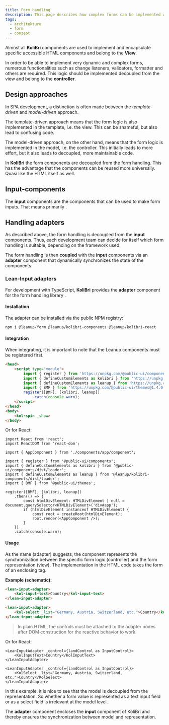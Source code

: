 ```yaml
---
title: Form handling
description: This page describes how complex forms can be implemented with KoliBri.
tags:
  - architekture
  - form
  - conzept
---
```


Almost all **KoliBri** components are used to implement and encapsulate specific accessible HTML components and belong to the **View**.

In order to be able to implement very dynamic and complex forms, numerous functionalities such as change listeners, validators, formatter and others are required.
This logic should be implemented decoupled from the view and belong to the **controller**.

## Design approaches

In <kol-abbr _title="Single-Page-Application">SPA</kol-abbr> development, a distinction is often made between the <i>template-driven</i> and <i>model-driven</i> approach.

The template-driven approach means that the form logic is also implemented in the template, i.e. the view. This can be shameful, but also lead to confusing code.

The model-driven approach, on the other hand, means that the form logic is implemented in the model, i.e. the controller. This initially leads to more effort, but it also leads to decoupled, more maintainable code.

<kol-alert _type="info">

In **KoliBri** the form components are decoupled from the form handling. This has the advantage that the components can be reused more universally. Quasi like the HTML itself as well.

</kol-alert>

## Input-components

The **input** components are the components that can be used to make form inputs. That means primarily <KolLink _label="inputs, select and textarea" _href="/docs/konzepte/formular-input" />.

## Handling adapters

As described above, the form handling is decoupled from the **input** components. Thus, each development team can decide for itself which form handling is suitable, depending on the framework used.

<kol-alert _type="info">

The form handling is then **coupled** with the **input** components via an **adapter** component that dynamically synchronizes the state of the components.

</kol-alert>

### Lean-Input adapters

For development with TypeScript, **KoliBri** provides the **adapter** component for the form handling library <KolLink _label="@leanup/form" _href="https://www.npmjs.com/package/@leanup/form" _target="_blank" />.

#### Installation

The adapter can be installed via the public NPM registry:

```bash
npm i @leanup/form @leanup/kolibri-components @leanup/kolibri-react
```

#### Integration

When integrating, it is important to note that the Leanup components must be registered first.

```html
<head>
	<script type="module">
		import { register } from 'https://unpkg.com/@public-ui/components@1.4.0-rc.6';
		import { defineCustomElements as kolibri } from 'https://unpkg.com/@public-ui/components@1.4.0-rc.6/dist/loader';
		import { defineCustomElements as leanup } from 'https://unpkg.com/@leanup/kolibri-components@1.0.5/dist/loader';
		import { BMF } from 'https://unpkg.com/@public-ui/themes@1.4.0-rc.6';
		register([BMF], [kolibri, leanup])
			.catch(console.warn);
	</script>
</head>
<body>
	<kol-spin _show>
</body>
```

Or for React:

```tsx
import React from 'react';
import ReactDOM from 'react-dom';

import { AppComponent } from './components/app/component';

import { register } from '@public-ui/components';
import { defineCustomElements as kolibri } from '@public-ui/components/dist/loader';
import { defineCustomElements as leanup } from '@leanup/kolibri-components/dist/loader';
import { BMF } from '@public-ui/themes';

register([BMF], [kolibri, leanup])
	.then(() => {
		const htmlDivElement: HTMLDivElement | null = document.querySelector<HTMLDivElement>('div#app');
		if (htmlDivElement instanceof HTMLDivElement) {
			const root = createRoot(htmlDivElement);
			root.render(<AppComponent />);
		}
	})
	.catch(console.warn);
```

#### Usage

As the name (adapter) suggests, the component represents the synchronization between the specific form logic (controller) and the form representation (view). The implementation in the HTML code takes the form of an enclosing tag.

**Example (schematic):**

```html
<lean-input-adapter>
	<kol-input-text>Country</kol-input-text>
</lean-input-adapter>

<lean-input-adapter>
	<kol-select _list="Germany, Austria, Switzerland, etc.">Country</kol-select>
</lean-input-adapter>
```

> In plain HTML, the controls must be attached to the adapter nodes after DOM construction for the reactive behavior to work.

Or for React:

```tsx
<LeanInputAdapter _control={landControl as InputControl}>
	<KolInputText>Country</KolInputText>
</LeanInputAdapter>

<LeanInputAdapter _control={landControl as InputControl}>
	<KolSelect _list="Germany, Austria, Switzerland, etc.">Country</KolSelect>
</LeanInputAdapter>
```

<kol-alert _type="info">

In this example, it is nice to see that the model is decoupled from the representation. So whether a form value is represented as a text input field or as a select field is irrelevant at the model level.

</kol-alert>

The **adapter** component encloses the **input** component of KoliBri and thereby ensures the synchronization between model and representation.
